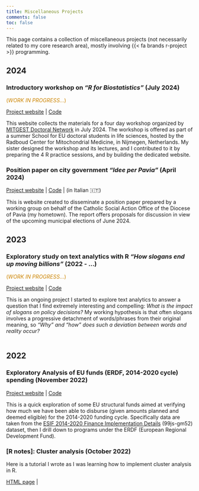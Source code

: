 ```yaml
---
title: Miscellaneous Projects
comments: false
toc: false
---
```


::: grid
::: g-col-12
This page contains a collection of miscellaneous projects (not necessarily related to my core research area), mostly involving {{< fa brands r-project >}} programming.

## 2024

### Introductory workshop on *"R for Biostatistics"* (July 2024)

[(*WORK IN PROGRESS...*)]{style="color: #cc8400;"}

[Project website](https://R4biostats.com) \| [Code](https://github.com/Lulliter/R4biostats)

This website collects the materials for a four day workshop organized by [MITGEST Doctoral Network](https://www.mitgest.eu/) in July 2024. The workshop is offered as part of a summer School for EU doctoral students in life sciences, hosted by the Radboud Center for Mitochondrial Medicine, in Nijmegen, Netherlands. My sister designed the workshop and its lectures, and I contributed to it by preparing the 4 R practice sessions, and by building the dedicated website.  
<!-- ![](../images/banner_BIOSTATS.png) <br><br> -->

### Position paper on city government *"Idee per Pavia"* (April 2024)

[Project website](https://ideeperpavia.com/) \| [Code](https://github.com/Lulliter/ideeperpavia) | (in Italian 🇮🇹)

This is website created to disseminate a position paper prepared by a working group on behalf of the Catholic Social Action Office of the Diocese of Pavia (my hometown). The report offers proposals for discussion in view of the upcoming municipal elections of June 2024. 

<!-- ![](../images/banner_IDEE.png) <br><br> -->



## 2023

<!-- ### Static website for press review (December 2023) -->

<!-- [Project website](https://lulliter.github.io/rassegna/) \| [Code](https://github.com/Lulliter/rassegna) -->

### Exploratory study on text analytics with R *"How slogans end up moving billions"* (2022 - ...)

[(*WORK IN PROGRESS...*)]{style="color: #cc8400;"}

[Project website](https://lulliter.github.io/slogan/) \| [Code](https://github.com/Lulliter/slogan) 

This is an ongoing project I started to explore text analytics to answer a question that I find extremely interesting and compelling: *What is the impact of slogans on policy decisions?* My working hypothesis is that often slogans involves a progressive detachment of words/phrases from their original meaning, so *"Why" and "how" does such a deviation between words and reality occur?* <br><br>

## 2022

### Exploratory Analysis of EU funds (ERDF, 2014-2020 cycle) spending (November 2022)

[Project website](https://lulliter.shinyapps.io/03_Analysis/) \| [Code](https://github.com/Lulliter/plan2implem)

This is a quick exploration of some EU structural funds aimed at verifying how much we have been able to disburse (given amounts planned and deemed eligible) for the 2014-2020 funding cycle. Specifically data are taken from the [ESIF 2014-2020 Finance Implementation Details](https://dev.socrata.com/foundry/cohesiondata.ec.europa.eu/99js-gm52) (99js-gm52) dataset, then I drill down to programs under the ERDF (European Regional Development Fund).

<!-- ![](../images/banner_ERDF.png) <br><br> -->

### [R notes]: Cluster analysis (October 2022)

Here is a tutorial I wrote as I was learning how to implement cluster analysis in R. 

[HTML page](https://lulliter.com/posts/2022-10-24-r-notes-cluster-analysis/) \| 
:::
:::
